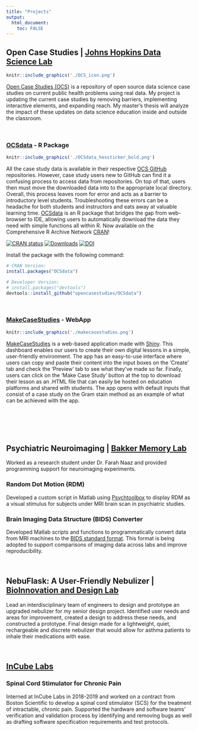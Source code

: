 ```yaml
---
title: "Projects"
output: 
  html_document:
    toc: FALSE
---
```


## Open Case Studies | [Johns Hopkins Data Science Lab](https://jhudatascience.org/)

```r
knitr::include_graphics('./OCS_icon.png')
```

[Open Case Studies (OCS)](https://www.opencasestudies.org/) is a repository of open source data science case studies on current public health problems using real data. My project is updating the current case studies by removing barriers, implementing interactive elements, and expanding reach. My master's thesis will analyze the impact of these updates on data science education inside and outside the classroom. \


&nbsp;
&nbsp;
&nbsp;
&nbsp;
&nbsp;





### [OCSdata](https://github.com/opencasestudies/OCSdata) - R Package

```r
knitr::include_graphics('./OCSdata_hexsticker_bold.png')
```

All the case study data is available in their respective [OCS GitHub](https://github.com/opencasestudies) repositories. However, case study users new to GitHub can find it a confusing process to access data from repositories. On top of that, users then must move the downloaded data into to the appropriate local directory. Overall, this process leaves room for error and acts as a barrier to introductory level students. Troubleshooting these errors can be a headache for both students and instructors and eats away at valuable learning time. [OCSdata](https://github.com/opencasestudies/OCSdata) is an R package that bridges the gap from web-browser to IDE, allowing users to automatically download the data they need with simple functions all within R. Now available on the Comprehensive R Archive Network [CRAN](https://CRAN.R-project.org/package=OCSdata)! 

[![CRAN status](https://www.r-pkg.org/badges/version/OCSdata)](https://CRAN.R-project.org/package=OCSdata)
[![Downloads](http://cranlogs.r-pkg.org/badges/grand-total/OCSdata)](https://cran.r-project.org/package=OCSdata)
[![DOI](https://zenodo.org/badge/DOI/10.5281/zenodo.5214347.svg)](https://doi.org/10.5281/zenodo.5214347)

Install the package with the following command: 
```R
# CRAN Version: 
install.packages("OCSdata")

# Developer Version: 
# install.packages("devtools")
devtools::install_github("opencasestudies/OCSdata")
```

&nbsp;
&nbsp;
&nbsp;
&nbsp;
&nbsp;

<!-- <center> -->
<!-- ![Accessing Case Study Data Flowchart](./OCS_GitHub_Diagram.png){width=50%} -->
<!-- </center> -->




### [MakeCaseStudies](https://rsconnect.biostat.jhsph.edu/MakeCaseStudies/) - WebApp

```r
knitr::include_graphics('./makecasestudies.png')
```

[MakeCaseStudies](https://rsconnect.biostat.jhsph.edu/MakeCaseStudies/) is a web-based application made with [Shiny](https://shiny.rstudio.com/). This dashboard enables our users to create their own digital lessons in a simple, user-friendly environment. The app has an easy-to-use interface where users can copy and paste their content into the input boxes on the 'Create' tab and check the 'Preview' tab to see what they've made so far. Finally, users can click on the 'Make Case Study' button at the top to download their lesson as an .HTML file that can easily be hosted on education platforms and shared with students. The app opens with default inputs that consist of a case study on the Gram stain method as an example of what can be achieved with the app. 

<!-- <center> -->
<!-- ![MakeCaseStudies Preview Tab](./makecasestudies.png){width=50%} -->
<!-- </center> -->

&nbsp;
&nbsp;
&nbsp;
&nbsp;
&nbsp;


<br/><br/>

## Psychiatric Neuroimaging | [Bakker Memory Lab](https://bakkerlab.johnshopkins.edu/index.html)
Worked as a research student under Dr. Farah Naaz and provided programming support for neuroimaging experiments. 

### Random Dot Motion (RDM)
Developed a custom script in Matlab using [Psychtoolbox](http://psychtoolbox.org/) to display RDM as a visual stimulus for subjects under MRI brain scan in psychiatric studies. 

### Brain Imaging Data Structure (BIDS) Converter
Developed Matlab scripts and functions to programmatically convert data from MRI machines to the [BIDS standard format](https://bids.neuroimaging.io/). This format is being adopted to support comparisons of imaging data across labs and improve reproducibility. 

&nbsp;
&nbsp;
&nbsp;
&nbsp;
&nbsp;




## NebuFlask: A User-Friendly Nebulizer | [BioInnovation and Design Lab](https://www.scu.edu/engineering/labs--research/labs/bioinnovation-and-design-lab/)
Lead an interdisciplinary team of engineers to design and prototype an upgraded nebulizer for my senior design project. Identified user needs and areas for improvement, created a design to address these needs, and constructed a prototype. Final design made for a lightweight, quiet, rechargeable and discrete nebulizer that would allow for asthma patients to inhale their medications with ease. 

&nbsp;
&nbsp;
&nbsp;
&nbsp;
&nbsp;




## [InCube Labs](https://www.incubelabs.com/)

### Spinal Cord Stimulator for Chronic Pain
Interned at InCube Labs in 2018-2019 and worked on a contract from Boston Scientific to develop a spinal cord stimulator (SCS) for the treatment of intractable, chronic pain. Supported the hardware and software teams' verification and validation process by identifying and removing bugs as well as drafting software specification requirements and test protocols.

